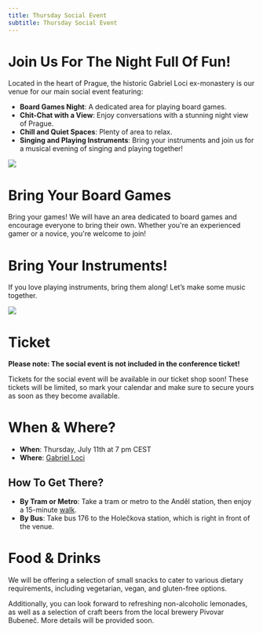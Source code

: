 ```yaml
---
title: Thursday Social Event
subtitle: Thursday Social Event
---
```

# Join Us For The Night Full Of Fun!
Located in the heart of Prague, the historic Gabriel Loci ex-monastery is our venue for our main social event featuring:
* **Board Games Night**: A dedicated area for playing board games. 
* **Chit-Chat with a View**: Enjoy conversations with a stunning night view of Prague.
* **Chill and Quiet Spaces**: Plenty of area to relax.
* **Singing and Playing Instruments**: Bring your instruments and join us for a musical evening of singing and playing together!

![](./images/gl.jpg)

# Bring Your Board Games
Bring your games! We will have an area dedicated to board games and encourage everyone to bring their own. Whether you're an experienced gamer or a novice, you're welcome to join!

# Bring Your Instruments!
If you love playing instruments, bring them along! Let’s make some music together.

![](./images/gl2.jpeg)


# Ticket
**Please note: The social event is not included in the conference ticket!**

Tickets for the social event will be available in our ticket shop soon! These tickets will be limited, so mark your calendar and make sure to secure yours as soon as they become available.

# When & Where?
* **When**: Thursday, July 11th at 7 pm CEST
* **Where**: [Gabriel Loci](https://www.google.com/maps/place//data=!4m2!3m1!1s0x470b94ffe90d8bef:0xe44f072ee3ed8c90?sa=X&ved=1t:8290&ictx=111)

## How To Get There?
* **By Tram or Metro**: Take a tram or metro to the Anděl station, then enjoy a 15-minute [walk](https://www.google.com/maps/dir/And%C4%9Bl,+Sm%C3%ADchov,+Prague+5/Hole%C4%8Dkova+106%2F10,+150+00+Praha+5-Sm%C3%ADchov/@50.073105,14.3898466,15z/data=!3m1!4b1!4m14!4m13!1m5!1m1!1s0x470b9457a74fb1ab:0xa62bdf37f7f0819b!2m2!1d14.403903!2d50.071129!1m5!1m1!1s0x470b94ffe90d8bef:0xe44f072ee3ed8c90!2m2!1d14.3960143!2d50.0749021!3e2?entry=ttu).
* **By Bus**: Take bus 176 to the Holečkova station, which is right in front of the venue.

# Food & Drinks
We will be offering a selection of small snacks to cater to various dietary requirements, including vegetarian, vegan, and gluten-free options.

Additionally, you can look forward to refreshing non-alcoholic lemonades, as well as a selection of craft beers from the local brewery Pivovar Bubeneč. More details will be provided soon.